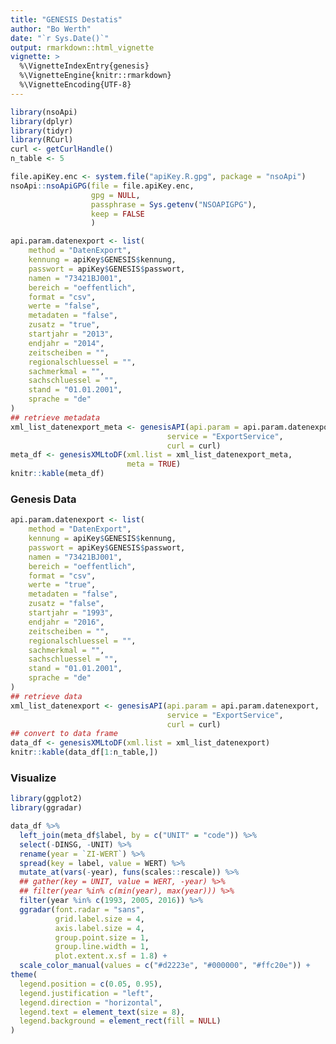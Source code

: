 ```yaml
---
title: "GENESIS Destatis"
author: "Bo Werth"
date: "`r Sys.Date()`"
output: rmarkdown::html_vignette
vignette: >
  %\VignetteIndexEntry{genesis}
  %\VignetteEngine{knitr::rmarkdown}
  %\VignetteEncoding{UTF-8}
---
```


```r
library(nsoApi)
library(dplyr)
library(tidyr)
library(RCurl)
curl <- getCurlHandle()
n_table <- 5
```

```r
file.apiKey.enc <- system.file("apiKey.R.gpg", package = "nsoApi")
nsoApi::nsoApiGPG(file = file.apiKey.enc,
                  gpg = NULL,
                  passphrase = Sys.getenv("NSOAPIGPG"),
                  keep = FALSE
                  )
```


```r
api.param.datenexport <- list(
    method = "DatenExport",
    kennung = apiKey$GENESIS$kennung,
    passwort = apiKey$GENESIS$passwort,
    namen = "73421BJ001",
    bereich = "oeffentlich",
    format = "csv",
    werte = "false",
    metadaten = "false",
    zusatz = "true",
    startjahr = "2013",
    endjahr = "2014",
    zeitscheiben = "",
    regionalschluessel = "",
    sachmerkmal = "",
    sachschluessel = "",
    stand = "01.01.2001",
    sprache = "de"
)
## retrieve metadata
xml_list_datenexport_meta <- genesisAPI(api.param = api.param.datenexport,
                                   service = "ExportService",
                                   curl = curl)
meta_df <- genesisXMLtoDF(xml.list = xml_list_datenexport_meta,
                          meta = TRUE)
knitr::kable(meta_df)
```


### Genesis Data

```r
api.param.datenexport <- list(
    method = "DatenExport",
    kennung = apiKey$GENESIS$kennung,
    passwort = apiKey$GENESIS$passwort,
    namen = "73421BJ001",
    bereich = "oeffentlich",
    format = "csv",
    werte = "true",
    metadaten = "false",
    zusatz = "false",
    startjahr = "1993",
    endjahr = "2016",
    zeitscheiben = "",
    regionalschluessel = "",
    sachmerkmal = "",
    sachschluessel = "",
    stand = "01.01.2001",
    sprache = "de"
)
## retrieve data
xml_list_datenexport <- genesisAPI(api.param = api.param.datenexport,
                                   service = "ExportService",
                                   curl = curl)
## convert to data frame
data_df <- genesisXMLtoDF(xml.list = xml_list_datenexport)
knitr::kable(data_df[1:n_table,])
```

### Visualize

```r
library(ggplot2)
library(ggradar)

data_df %>%
  left_join(meta_df$label, by = c("UNIT" = "code")) %>%
  select(-DINSG, -UNIT) %>%
  rename(year = `ZI-WERT`) %>%
  spread(key = label, value = WERT) %>%
  mutate_at(vars(-year), funs(scales::rescale)) %>%
  ## gather(key = UNIT, value = WERT, -year) %>%
  ## filter(year %in% c(min(year), max(year))) %>%
  filter(year %in% c(1993, 2005, 2016)) %>%
  ggradar(font.radar = "sans",
          grid.label.size = 4,
          axis.label.size = 4,
          group.point.size = 1,
          group.line.width = 1,
          plot.extent.x.sf = 1.8) +
  scale_color_manual(values = c("#d2223e", "#000000", "#ffc20e")) +
theme(
  legend.position = c(0.05, 0.95),
  legend.justification = "left",
  legend.direction = "horizontal",
  legend.text = element_text(size = 8),
  legend.background = element_rect(fill = NULL)
)
```
